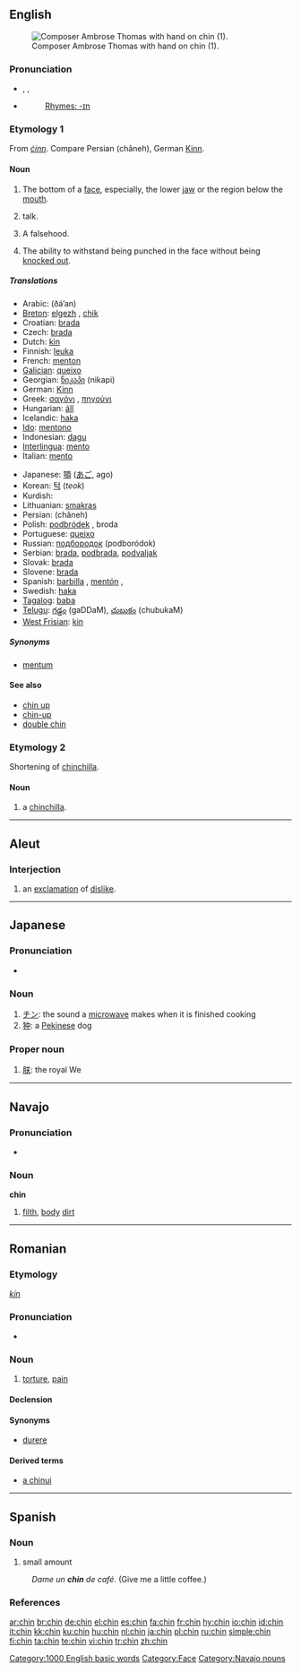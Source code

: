 {{also|Chin}}
==English==
[[Image:Ambroise Thomas 2.jpg|thumb|right|Composer Ambrose Thomas with hand on chin (1).]]

===Pronunciation===
* {{enPR|chĭn}}, {{IPA|/tʃɪn/}}, {{SAMPA|/tSIn/}}
* {{audio|en-us-chin.ogg|Audio (US)}}
*: [[Rhymes:English:-ɪn|Rhymes: -ɪn]]

===Etymology 1===
From {{OE.}} ''[[cinn|ċinn]]''. Compare Persian {{fa-Arab|[[چانه]]}} (châneh), German [[Kinn]].

====Noun====
{{en-noun}}

# The bottom of a [[face]], especially, the lower [[jaw]] or the region below the [[mouth]].
# {{slang|US}} talk.
# {{slang|UK}} A falsehood.
# {{boxing|uncountable}} The ability to withstand being punched in the face without being [[knock out|knocked out]].

=====Translations=====
{{trans-top|bottom of a face}}
* Arabic: {{Arab|[[ذقن|ذَقَن]]}} (ðá’an) {{f}}
* [[Breton]]: [[elgezh]] {{f}}, [[chik]] {{m}}
* Croatian: [[brada]]
* Czech: [[brada]] {{f}}
* Dutch: [[kin]]
* Finnish: [[leuka]]
* French: [[menton]] {{m}}
* [[Galician]]: [[queixo]] {{m}}
* Georgian: [[ნიკაპი]] (nikapi)
* German: [[Kinn]] {{n}}
* Greek: [[σαγόνι]] {{n}}, [[πηγούνι]] {{n}}
* Hungarian: [[áll]]
* Icelandic: [[haka]] {{f}}
* [[Ido]]: [[mentono]]
* Indonesian: [[dagu]]
* [[Interlingua]]: [[mento]]
* Italian: [[mento]] {{m}}
{{trans-mid}}
* Japanese: [[顎]] ([[あご]], ago)
* Korean: [[턱]] (''teok'')
* Kurdish: {{KUchar|[[چه‌ناگه‌]]}}
* Lithuanian: [[smakras]] {{m}}
* Persian: {{fa-Arab|[[چانه]]}} (châneh)
* Polish: [[podbródek]] {{m}}, broda {{f}}
* Portuguese: [[queixo]] {{m}}
* Russian: [[подбородок]] (podboródok) {{m}}
* Serbian: [[brada]], [[podbrada]], [[podvaljak]]
* Slovak: [[brada#Slovak|brada]] {{f}}
* Slovene: [[brada]] {{f}}
* Spanish: [[barbilla]] {{f}}, [[mentón]] {{m}}, {{t|es|pera|f}}
* Swedish: [[haka]] {{c}}
* [[Tagalog]]: [[baba#Tagalog|baba]]
* [[Telugu]]: [[గడ్డం]] (gaDDaM), [[చుబుకం]] (chubukaM)
* [[West Frisian]]: [[kin]]
{{trans-bottom}}

=====Synonyms=====
* [[mentum]]

====See also====
* [[chin up]]
* [[chin-up]]
* [[double chin]]

===Etymology 2===
Shortening of [[chinchilla]].

====Noun====
{{en-noun}}

# {{endearing}} a [[chinchilla]].

[[Category:1000 English basic words]]
[[Category:Face]]

----

==Aleut==

===Interjection===
{{infl|ale|interjection}}

# an [[exclamation]] of [[dislike]].

----

==Japanese==

===Pronunciation===
* {{IPA|[cɕin]|lang=ja}}

===Noun===
{{ja-noun|r|hira=ちん}}

# [[チン]]: the sound a [[microwave]] makes when it is finished cooking
# [[狆]]: a [[Pekinese]] dog

===Proper noun===
{{ja-pos|r|proper|hira=ちん}}

# [[朕]]: the royal We

----

==Navajo==

===Pronunciation===
* {{IPA|[ʧʰɪ̀n]|lang=nv}}

===Noun===
'''chin'''

# [[filth]], [[body]] [[dirt]]

[[Category:Navajo nouns]]

----

==Romanian==

===Etymology===
{{Hung.|ro}} ''[[kín]]''

===Pronunciation===
* {{IPA|[kin]|lang=ro}}

===Noun===
{{ro-noun|gend=n|pl=chinuri}}

# [[torture]], [[pain]]

====Declension====
{{ro-noun-n|pl=chinuri|def=chinul}}

====Synonyms====
* [[durere]]

====Derived terms====
* [[chinui|a chinui]]

----

==Spanish==

===Noun===
{{es-noun-m|pl=chines}}

# {{context|Dominican Republic|slang|lang=es}} small amount
: ''Dame un '''chin''' de café''. (Give me a little coffee.)

===References===
{{User:Bequw/como-hablamos}}

[[ar:chin]]
[[br:chin]]
[[de:chin]]
[[el:chin]]
[[es:chin]]
[[fa:chin]]
[[fr:chin]]
[[hy:chin]]
[[io:chin]]
[[id:chin]]
[[it:chin]]
[[kk:chin]]
[[ku:chin]]
[[hu:chin]]
[[nl:chin]]
[[ja:chin]]
[[pl:chin]]
[[ru:chin]]
[[simple:chin]]
[[fi:chin]]
[[ta:chin]]
[[te:chin]]
[[vi:chin]]
[[tr:chin]]
[[zh:chin]]